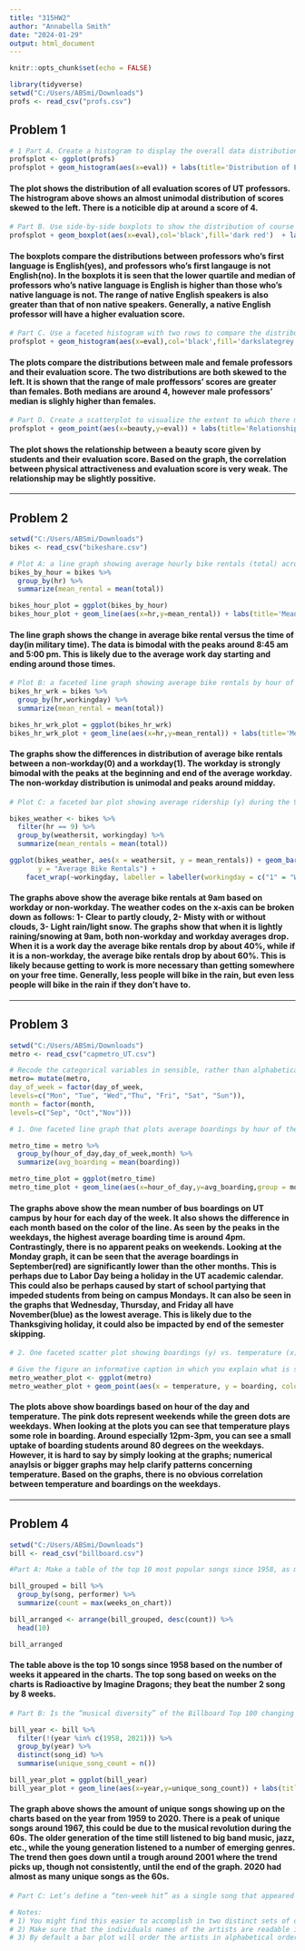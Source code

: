 ---
title: "315HW2"
author: "Annabella Smith"
date: "2024-01-29"
output: html_document
---

```{r setup, include=FALSE}
knitr::opts_chunk$set(echo = FALSE)
```

```{r, messages=FALSE}
library(tidyverse)
setwd("C:/Users/ABSmi/Downloads")
profs <- read_csv("profs.csv")
```
## Problem 1
```{r, messages = FALSE}
# 1 Part A. Create a histogram to display the overall data distribution of course evaluation scores.
profsplot <- ggplot(profs)
profsplot + geom_histogram(aes(x=eval)) + labs(title='Distribution of Evaluation scores',y= 'Count',x= 'Evaluation Score')
```

#### The plot shows the distribution of all evaluation scores of UT professors. The histrogram above shows an almost unimodal distribution of scores skewed to the left. There is a noticible dip at around a score of 4. 

```{r}
# Part B. Use side-by-side boxplots to show the distribution of course evaluation scores by whether or not the professor is a native English speaker.
profsplot + geom_boxplot(aes(x=eval),col='black',fill='dark red')  + labs(title='Evaluation Scores Based on if English is Their Native Language',x='Evaluation Score') + facet_wrap(~native,ncol=1)
```

#### The boxplots compare the distributions between professors who's first language is English(yes), and professors who's first langauge is not English(no). In the boxplots it is seen that the lower quartile and median of professors who's native language is English is higher than those who's native language is not. The range of native English speakers is also greater than that of non native speakers. Generally, a native English professor will have a higher evaluation score. 

```{r}
# Part C. Use a faceted histogram with two rows to compare the distribution of course evaluation scores for male and female instructors.
profsplot + geom_histogram(aes(x=eval),col='black',fill='darkslategrey')  + labs(title='Evaluation Score Based on Sex',x='Score',y='Count') + scale_fill_brewer(type='qual',palette=2) + facet_wrap(~gender,nrow=2)
```

#### The plots compare the distributions between male and female professors and their evaluation score. The two distributions are both skewed to the left. It is shown that the range of male proffessors' scores are greater than females. Both medians are around 4, however male professors' median is slighly higher than females. 

```{r}
# Part D. Create a scatterplot to visualize the extent to which there may be an association between the professor’s physical attractiveness (x) and their course evaluations (y).
profsplot + geom_point(aes(x=beauty,y=eval)) + labs(title='Relationship Between Beauty and Evaluation Score', x='Beauty', y='Evaluation Score')
```

#### The plot shows the relationship between a beauty score given by students and their evaluation score. Based on the graph, the correlation between physical attractiveness and evaluation score is very weak. The relationship may be slightly possitive. 

***
## Problem 2
```{r}
setwd("C:/Users/ABSmi/Downloads")
bikes <- read_csv("bikeshare.csv")
```
```{r}
# Plot A: a line graph showing average hourly bike rentals (total) across all hours of the day (hr).
bikes_by_hour = bikes %>% 
  group_by(hr) %>%
  summarize(mean_rental = mean(total))

bikes_hour_plot = ggplot(bikes_by_hour)
bikes_hour_plot + geom_line(aes(x=hr,y=mean_rental)) + labs(title='Mean Rental by Hour of the Day',x='Hour',y='Mean Bike Rental')
```

#### The line graph shows the change in average bike rental versus the time of day(in military time). The data is bimodal with the peaks around 8:45 am and 5:00 pm. This is likely due to the average work day starting and ending around those times. 

```{r}
# Plot B: a faceted line graph showing average bike rentals by hour of the day, faceted according to whether it is a working day (workingday).
bikes_hr_wrk = bikes %>% 
  group_by(hr,workingday) %>%
  summarize(mean_rental = mean(total))

bikes_hr_wrk_plot = ggplot(bikes_hr_wrk)
bikes_hr_wrk_plot + geom_line(aes(x=hr,y=mean_rental)) + labs(title='Mean Rental by Hour of the Day Based on Workday or Not',x='Hour',y='Mean Bike Rental') + facet_wrap(~workingday,nrow=2)
```

#### The graphs show the differences in distribution of average bike rentals between a non-workday(0) and a workday(1). The workday is strongly bimodal with the peaks at the beginning and end of the average workday. The non-workday distribution is unimodal and peaks around midday. 

```{r}
# Plot C: a faceted bar plot showing average ridership (y) during the 9 AM hour by weather situation code (weathersit, x), faceted according to whether it is a working day or not. (Remember that you can focus on a specific subset of rows of a data set using filter.)

bikes_weather <- bikes %>% 
  filter(hr == 9) %>% 
  group_by(weathersit, workingday) %>% 
  summarize(mean_rentals = mean(total))

ggplot(bikes_weather, aes(x = weathersit, y = mean_rentals)) + geom_bar(stat = "identity", color = "black",fill='darkslategrey') + labs(title = "(9am Average Bike Rentals on Weather Situations Based on Workday ",x = "Weather Situation Code",
       y = "Average Bike Rentals") +
    facet_wrap(~workingday, labeller = labeller(workingday = c("1" = "Workday", "0" = "Non-workday")))
```

#### The graphs above show the average bike rentals at 9am based on workday or non-workday. The weather codes on the x-axis can be broken down as follows: 1- Clear to partly cloudy, 2- Misty with or without clouds, 3- Light rain/light snow. The graphs show that when it is lightly raining/snowing at 9am, both non-workday and workday averages drop. When it is a work day the average bike rentals drop by about 40%, while if it is a non-workday, the average bike rentals drop by about 60%. This is likely because getting to work is more necessary than getting somewhere on your free time. Generally, less people will bike in the rain, but even less people will bike in the rain if they don't have to. 

***
## Problem 3
```{r}
setwd("C:/Users/ABSmi/Downloads")
metro <- read_csv("capmetro_UT.csv")

# Recode the categorical variables in sensible, rather than alphabetical, order
metro= mutate(metro,
day_of_week = factor(day_of_week,
levels=c("Mon", "Tue", "Wed","Thu", "Fri", "Sat", "Sun")),
month = factor(month,
levels=c("Sep", "Oct","Nov")))
```
```{r}
# 1. One faceted line graph that plots average boardings by hour of the day, day of week, and month. You should facet by day of week. Each facet should include three lines of average boardings (y) by hour of the day (x), one line for each month and distinguished by color. 

metro_time = metro %>% 
  group_by(hour_of_day,day_of_week,month) %>%
  summarize(avg_boarding = mean(boarding))

metro_time_plot = ggplot(metro_time)
metro_time_plot + geom_line(aes(x=hour_of_day,y=avg_boarding,group = month, color = as.factor(month))) + labs(title='Mean Boarding Based on Day and Month',x='Hour of Day',y='Mean Boardings') + facet_wrap(~day_of_week,nrow=2)
```

#### The graphs above show the mean number of bus boardings on UT campus by hour for each day of the week. It also shows the difference in each month based on the color of the line. As seen by the peaks in the weekdays, the highest average boarding time is around 4pm. Contrastingly, there is no apparent peaks on weekends. Looking at the Monday graph, it can be seen that the average boardings in September(red) are significantly lower than the other months. This is perhaps due to Labor Day being a holiday in the UT academic calendar. This could also be perhaps caused by start of school partying that impeded students from being on campus Mondays. It can also be seen in the graphs that Wednesday, Thursday, and Friday all have November(blue) as the lowest average. This is likely due to the Thanksgiving holiday, it could also be impacted by end of the semester skipping. 

```{r}
# 2. One faceted scatter plot showing boardings (y) vs. temperature (x), faceted by hour of the day, and with points colored in according to whether it is a weekday or weekend. 

# Give the figure an informative caption in which you explain what is shown in the figure and also answer the following question, citing evidence from the figure. When we hold hour of day and weekend status constant, does temperature seem to have a noticeable effect on the number of UT students riding the bus? These are exactly the kind of figures that Capital Metro planners might use to understand seasonal and intra-week variation in demand for UT bus service. These are also the kind of figures one would create in the process of building a model to predict ridership.
metro_weather_plot <- ggplot(metro)
metro_weather_plot + geom_point(aes(x = temperature, y = boarding, color = weekend)) + facet_wrap(~ hour_of_day, ncol=4) + labs(title = 'Boardings vs. Temperature Faceted by Hour of the Day', x = 'Temperature', y = 'Boardings') + scale_color_manual(values = c("weekday" = "darkslategrey", "weekend" = "hotpink"))
```

#### The plots above show boardings based on hour of the day and temperature. The pink dots represent weekends while the green dots are weekdays. When looking at the plots you can see that temperature plays some role in boarding. Around especially 12pm-3pm, you can see a small uptake of boarding students around 80 degrees on the weekdays. However, it is hard to say by simply looking at the graphs; numerical anaylsis or bigger graphs may help clarify patterns concerning temperature. Based on the graphs, there is no obvious correlation between temperature and boardings on the weekdays. 

***
## Problem 4
```{r}
setwd("C:/Users/ABSmi/Downloads")
bill <- read_csv("billboard.csv")
```

```{r}
#Part A: Make a table of the top 10 most popular songs since 1958, as measured by the total number of weeks that a song spent on the Billboard Top 100. Your table should have 10 rows and 3 columns: performer, song, and count, where count represents the number of weeks that song appeared in the Billboard Top 100.

bill_grouped = bill %>% 
  group_by(song, performer) %>%
  summarize(count = max(weeks_on_chart))

bill_arranged <- arrange(bill_grouped, desc(count)) %>%
  head(10)

bill_arranged
```
#### The table above is the top 10 songs since 1958 based on the number of weeks it appeared in the charts. The top song based on weeks on the charts is Radioactive by Imagine Dragons; they beat the number 2 song by 8 weeks. 

```{r}
# Part B: Is the “musical diversity” of the Billboard Top 100 changing over time? Let’s find out. We’ll measure the musical diversity of given year as the number of unique songs that appeared in the Billboard Top 100 that year. Make a line graph that plots this measure of musical diversity over the years. The x axis should show the year, while the y axis should show the number of unique songs appearing at any position on the Billboard Top 100 chart in any week that year. For this part, please filter the data set so that it excludes the years 1958 and 2021, since we do not have complete data on either of those years. 

bill_year <- bill %>%
  filter(!(year %in% c(1958, 2021))) %>%
  group_by(year) %>%
  distinct(song_id) %>%
  summarise(unique_song_count = n())

bill_year_plot = ggplot(bill_year)
bill_year_plot + geom_line(aes(x=year,y=unique_song_count)) + labs(title='Unique Song Count by Year',x='Year',y='Unique Song Count')
```

#### The graph above shows the amount of unique songs showing up on the charts based on the year from 1959 to 2020. There is a peak of unique songs around 1967, this could be due to the musical revolution during the 60s. The older generation of the time still listened to big band music, jazz, etc., while the young generation listened to a number of emerging genres. The trend then goes down until a trough around 2001 where the trend picks up, though not consistently, until the end of the graph. 2020 had almost as many unique songs as the 60s.

```{r}
# Part C: Let’s define a “ten-week hit” as a single song that appeared on the Billboard Top 100 for at least ten weeks. There are 19 artists in U.S. musical history since 1958 who have had at least 30 songs that were “ten-week hits.” Make a bar plot for these 19 artists, showing how many ten-week hits each one had in their musical career. Give the plot an informative caption in which you explain what is shown.

```

```{r}
# Notes:
# 1) You might find this easier to accomplish in two distinct sets of data wrangling steps.
# 2) Make sure that the individuals names of the artists are readable in your plot, and that they’re not all jumbled together. If you find that your plot isn’t readable with vertical bars, you can add a coord_flip() layer to your plot to make the bars (and labels) run horizontally instead.
# 3) By default a bar plot will order the artists in alphabetical order. This is acceptable to turn in. But if you’d like to order them according to some other variable, you can use the fct_reorder function, described in this blog post. This is optional.
```